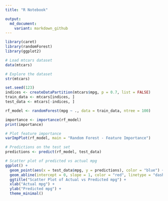 ```yaml
---
title: "R Notebook"

output:
  md_document:
    variant: markdown_github
---
```




```r

library(caret)
library(randomForest)
library(ggplot2)
```

```r
# Load mtcars dataset
data(mtcars)

# Explore the dataset
str(mtcars)
```


```r
set.seed(123)
indices <- createDataPartition(mtcars$mpg, p = 0.7, list = FALSE)
train_data <- mtcars[indices, ]
test_data <- mtcars[-indices, ]
```

```r
rf_model <- randomForest(mpg ~ ., data = train_data, ntree = 100)
```


```r
importance <- importance(rf_model)
print(importance)
```


```r
# Plot feature importance
varImpPlot(rf_model, main = "Random Forest - Feature Importance")
```



```r
# Predictions on the test set
predictions <- predict(rf_model, test_data)
```



```r
# Scatter plot of predicted vs actual mpg
ggplot() +
  geom_point(aes(x = test_data$mpg, y = predictions), color = "blue") +
  geom_abline(intercept = 0, slope = 1, color = "red", linetype = "dashed") +
  ggtitle("Scatter Plot of Actual vs Predicted mpg") +
  xlab("Actual mpg") +
  ylab("Predicted mpg") +
  theme_minimal()
```

